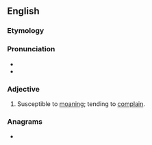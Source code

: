 ==English==

===Etymology===
{{suffix|moan|y|lang=en}}

===Pronunciation===
* {{IPA|/məʊni/|lang=en}}
* {{rhymes|əʊni|lang=en}}

===Adjective===
{{en-adj|er}}

# {{lb|en|informal}} Susceptible to [[moan]]ing; tending to [[complain]].

===Anagrams===
* {{anagrams|en|a=amnoy|Mayon|anomy}}